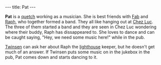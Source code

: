 ---
title: Pat
---

{{Infobox Character
 |image=Pat.png
 |race=Quetch
 |gender=Female
 |size=average
 |age=Adult
 |magical=no
 |lba1=
 |lba2=yes
 |alignment=neutral
 |occupation=
 |requires=
 |amount=
 |fam1=
 |fam2=
 |planet=
 |island=
 |building=
}}

'''Pat''' is a [[quetch]] working as a musician. She is best friends with [[Fab]] and [[Raph]], who together formed a band. They all like hanging out at [[Chez Luc]]. The three of them started a band and they are seen in Chez Luc wondering where their buddy, Raph has dissappeared to. She loves to dance and can be caught saying, "Hey, we need some music here!" while in the pub.

[[Twinsen]] can ask her about Raph the [[lighthouse]] keeper, but he doesn't get much of an answer. If Twinsen puts some music on in the jukebox in the pub, Pat comes down and starts dancing to it.

<!-- remove these category links when they're all automated by categorizers...
[[Category: Citadel Island inhabitants]] -->
